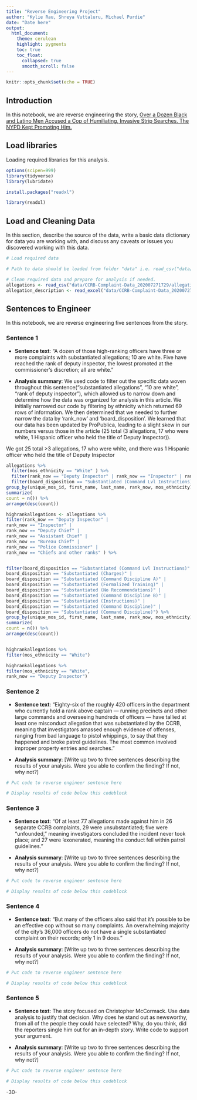 ```yaml
---
title: "Reverse Engineering Project"
author: "Kylie Rau, Shreya Vuttaluru, Michael Purdie"
date: "Date here"
output:
  html_document:
    theme: cerulean
    highlight: pygments
    toc: true
    toc_float:
      collapsed: true
      smooth_scroll: false
---
```


```r
knitr::opts_chunk$set(echo = TRUE)
```

## Introduction 

In this notebook, we are reverse engineering the story, [Over a Dozen Black and Latino Men Accused a Cop of Humiliating, Invasive Strip Searches. The NYPD Kept Promoting Him.](https://www.propublica.org/article/over-a-dozen-black-and-latino-men-accused-a-cop-of-humiliating-invasive-strip-searches-the-nypd-kept-promoting-him)

## Load libraries

Loading required libraries for this analysis.

```r
options(scipen=999)
library(tidyverse)
library(lubridate)

install.packages("readxl")

library(readxl)
```

## Load and Cleaning Data

In this section, describe the source of the data, write a basic data dictionary for data you are working with, and discuss any caveats or issues you discovered working with this data. 

```r
# Load required data

# Path to data should be loaded from folder "data" i.e. read_csv("data/name_of_data.csv")

# Clean required data and prepare for analysis if needed. 
allegations <- read_csv("data/CCRB-Complaint-Data_202007271729/allegations_202007271729.csv")
allegation_description <- read_excel("data/CCRB-Complaint-Data_202007271729/ccrb_data_layout_table.xlsx")

```

## Sentences to Engineer
In this notebook, we are reverse engineering five sentences from the story.

### Sentence 1

* **Sentence text**: “A dozen of those high-ranking officers have three or more complaints with substantiated allegations; 10 are white. Five have reached the rank of deputy inspector, the lowest promoted at the commissioner’s discretion; all are white.”

* **Analysis summary**: We used code to filter out the specific data woven throughout this sentence("substantiated allegations", "10 are white", "rank of deputy inspector"), which allowed us to narrow down and determine how the data was organized for analysis in this article. We initially narrowed our code by filtering by ethnicity which returned 69 rows of information. We then determined that we needed to further narrow the data by 'rank_now' and 'board_disposition'. We learned that our data has been updated by ProPublica, leading to a slight skew in our numbers versus those in the article (25 total (3 allegations, 17 who were white, 1 Hispanic officer who held the title of Deputy Inspector)). 

We got 25 total >3 allegations, 17 who were white, and there was 1 Hispanic officer who held the title of Deputy Inspector

```r
allegations %>%
  filter(mos_ethnicity == "White" ) %>%
  filter(rank_now == "Deputy Inspector" | rank_now == "Inspector" | rank_now == "Deputy Chief" | rank_now == "Assistant Chief" | rank_now == "Bureau Chief" | rank_now == "Police Commissioner" | rank_now == "Chiefs and other ranks" ) %>%
  filter(board_disposition == "Substantiated (Command Lvl Instructions)" |  board_disposition == "Substantiated (Charges)" | board_disposition == "Substantiated (Command Discipline A)" | board_disposition == "Substantiated (Formalized Training)" | board_disposition == "Substantiated (Command Discipline B)" | board_disposition == "Substantiated (Instructions)" | board_disposition == "Substantiated (Command Discipline)" | board_disposition == "Substantiated (Command Discipline)") %>%
group_by(unique_mos_id, first_name, last_name, rank_now, mos_ethnicity) %>%
summarize(
count = n()) %>%
arrange(desc(count))

highrankallegations <- allegations %>%
filter(rank_now == "Deputy Inspector" |
rank_now == "Inspector" |
rank_now == "Deputy Chief" |
rank_now == "Assistant Chief" |
rank_now == "Bureau Chief" |
rank_now == "Police Commissioner" |
rank_now == "Chiefs and other ranks" ) %>%


filter(board_disposition == "Substantiated (Command Lvl Instructions)" |
board_disposition == "Substantiated (Charges)" |
board_disposition == "Substantiated (Command Discipline A)" |
board_disposition == "Substantiated (Formalized Training)" |
board_disposition == "Substantiated (No Recommendations)" |
board_disposition == "Substantiated (Command Discipline B)" |
board_disposition == "Substantiated (Instructions)" |
board_disposition == "Substantiated (Command Discipline)" |
board_disposition == "Substantiated (Command Discipline)") %>%
group_by(unique_mos_id, first_name, last_name, rank_now, mos_ethnicity) %>% 
summarize(
count = n()) %>%
arrange(desc(count))


highrankallegations %>%
filter(mos_ethnicity == "White")

highrankallegations %>%
filter(mos_ethnicity == "White",
rank_now == "Deputy Inspector")

```

### Sentence 2

* **Sentence text**: “Eighty-six of the roughly 420 officers in the department who currently hold a rank above captain — running precincts and other large commands and overseeing hundreds of officers — have tallied at least one misconduct allegation that was substantiated by the CCRB, meaning that investigators amassed enough evidence of offenses, ranging from bad language to pistol whippings, to say that they happened and broke patrol guidelines. The most common involved improper property entries and searches.”

* **Analysis summary**: [Write up two to three sentences describing the results of your analysis.  Were you able to confirm the finding? If not, why not?]

```r
# Put code to reverse engineer sentence here

# Display results of code below this codeblock

```

### Sentence 3

* **Sentence text**: “Of at least 77 allegations made against him in 26 separate CCRB complaints, 29 were unsubstantiated; five were “unfounded,” meaning investigators concluded the incident never took place; and 27 were 'exonerated, meaning the conduct fell within patrol guidelines.”


* **Analysis summary**: [Write up two to three sentences describing the results of your analysis.  Were you able to confirm the finding? If not, why not?]

```r
# Put code to reverse engineer sentence here

# Display results of code below this codeblock

```

### Sentence 4

* **Sentence text**: “But many of the officers also said that it’s possible to be an effective cop without so many complaints. An overwhelming majority of the city’s 36,000 officers do not have a single substantiated complaint on their records; only 1 in 9 does.”

* **Analysis summary**: [Write up two to three sentences describing the results of your analysis.  Were you able to confirm the finding? If not, why not?]

```r
# Put code to reverse engineer sentence here

# Display results of code below this codeblock

```

### Sentence 5

* **Sentence text**: The story focused on Christopher McCormack. Use data analysis to justify that decision. Why does he stand out as newsworthy, from all of the people they could have selected? Why, do you think, did the reporters single him out for an in-depth story. Write code to support your argument.

* **Analysis summary**: [Write up two to three sentences describing the results of your analysis.  Were you able to confirm the finding? If not, why not?]

```r
# Put code to reverse engineer sentence here

# Display results of code below this codeblock

```

-30-